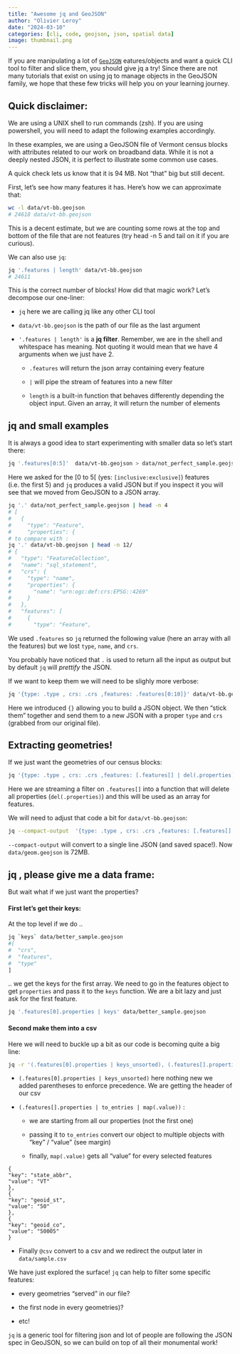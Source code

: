 ```yaml
---
title: "Awesome jq and GeoJSON"
author: "Olivier Leroy"
date: "2024-03-10"
categories: [cli, code, geojson, json, spatial data]
image: thumbnail.png
---
```


If you are manipulating a lot of [`GeoJSON`](https://en.wikipedia.org/wiki/GeoJSON) eatures/objects and want a quick CLI tool to filter and slice them, you should give jq a try! 
Since there are not many tutorials that exist on using jq to manage objects in the GeoJSON family, we hope that these few tricks will help you on your learning journey.

<!-- You can find plenty of great guides online, but the [documentation](https://jqlang.github.io/jq/manual/) and the [playground](https://jqplay.org/) are always a good start. -->

::: {.callout-note}
## Quick disclaimer: 

We are using a UNIX shell to run commands (zsh). If you are using powershell, you will need to adapt the following examples accordingly.
:::

In these examples, we are using a GeoJSON file of Vermont census blocks with attributes related to our work on broadband data. While it is not a deeply nested JSON, it is perfect to illustrate some common use cases.

A quick check lets us know that it is 94 MB. Not “that” big but still decent.

First, let's see how many features it has. Here’s how we can approximate that:

<!--
TODO: should we consider using a geojson from just census?
-->

```bash
wc -l data/vt-bb.geojson
# 24618 data/vt-bb.geojson
```

This is a decent estimate, but we are counting some rows at the top and bottom of the file that are not features (try head -n 5 and tail on it if you are curious).

We can also use `jq`:

```bash
jq '.features | length' data/vt-bb.geojson
# 24611
```

This is the correct number of blocks! How did that magic work? Let’s decompose our one-liner:

- `jq` here we are calling jq like any other CLI tool

- `data/vt-bb.geojson` is the path of our file as the last argument

- `'.features | length'` is a **jq filter**. Remember, we are in the shell and whitespace has meaning. 
Not quoting it would mean that we have 4 arguments when we just have 2.

    - `.features` will return the json array containing every feature 
  
    - `|` will pipe the stream of features into a new filter

    - `length` is a built-in function that behaves differently depending the object input. Given an array, it will return the number of elements
  

## jq and small examples

It is always a good idea to start experimenting with smaller data so let's start there:

```bash
jq '.features[0:5]'  data/vt-bb.geojson > data/not_perfect_sample.geojson
```

Here we asked for the [0 to 5[ (yes: `[inclusive:exclusive]`) features (i.e. the first 5) and `jq` produces a valid JSON but if you inspect it you will see that we moved from GeoJSON to a JSON array. 

```bash
jq '.' data/not_perfect_sample.geojson | head -n 4
# [
#   {
#     "type": "Feature",
#     "properties": {
# to compare with :
jq '.' data/vt-bb.geojson | head -n 12/
# { 
#   "type": "FeatureCollection",
#   "name": "sql_statement",
#   "crs": {
#     "type": "name",
#     "properties": {
#       "name": "urn:ogc:def:crs:EPSG::4269"
#     }
#   },
#   "features": [
#     {
#       "type": "Feature",
```

We used `.features` so `jq` returned the following value (here an array with all the features) but we lost `type`, `name`, and `crs`.

You probably have noticed that `.` is used to return all the input as output but by default `jq` will *prettify* the JSON. 

If we want to keep them we will need to be slighly more verbose:

```bash
jq '{type: .type , crs: .crs ,features: .features[0:10]}' data/vt-bb.geojson > data/better_sample.geojson 
```

Here we introduced `{}` allowing you to build a JSON object. We then "stick them" together and send them to a new JSON with a proper `type` and `crs` (grabbed from our original file). 


## Extracting geometries!

If we just want the geometries of our census blocks:

```bash
jq '{type: .type , crs: .crs ,features: [.features[] | del(.properties)]}' better_sample.geojson > sample_only_geom.geojson  
```

Here we are streaming a filter on `.features[]` into a function that will delete all properties (`del(.properties)`) and this will be used as an array for features. 

We will need to adjust that code a bit for `data/vt-bb.geojson`: 

```bash
jq --compact-output  '{type: .type , crs: .crs ,features: [.features[] | del(.properties)]}'  data/vt-bb.geojson > data/geom.geojson
```

`--compact-output` will convert to a single line JSON (and saved space!). 
Now `data/geom.geojson` is  72MB. 

## jq , please give me a data frame:

But wait what if we just want the properties? 

#### First let's get their keys:

At the top level if we do ..

```bash
jq `keys` data/better_sample.geojson
#[
#  "crs",
#  "features",
#  "type"
]
```

 .. we get the keys for the first array. We need to go in the features object to get  `properties` and pass it to the `keys` function. We are a bit lazy and just ask for the first feature.

```bash
jq '.features[0].properties | keys' data/better_sample.geojson
```

#### Second make them into a csv

Here we will need to buckle up a bit as our code is becoming quite a big line:

```bash
jq -r '(.features[0].properties | keys_unsorted), (.features[].properties | to_entries | map(.value))| @csv' data/better_sample.geojson > data/sample.csv
```

- `(.features[0].properties | keys_unsorted)` here nothing new we added parentheses to enforce precedence. We are getting the header of our csv

- `(.features[].properties | to_entries | map(.value))` :

    * we are starting from all our properties (not the first one)

    * passing it to `to_entries` convert our object to multiple objects with "key" / "value" (see margin)

    * finally, `map(.value)` gets all "value" for every selected features

::: {.column-margin}
```
{
"key": "state_abbr",
"value": "VT"
},
{
"key": "geoid_st",
"value": "50"
},
{
"key": "geoid_co",
"value": "50005"
}
```
:::  


- Finally `@csv`  convert to a csv and we redirect the output later in `data/sample.csv`


We have just explored the surface! `jq` can help to filter some specific features:

    
 - every geometries "served" in our file?
    
 - the first node in every geometries)?

 - etc!

`jq` is a generic tool for filtering json and lot of people are following the JSON spec in GeoJSON, so we can build on top of all their monumental work!

